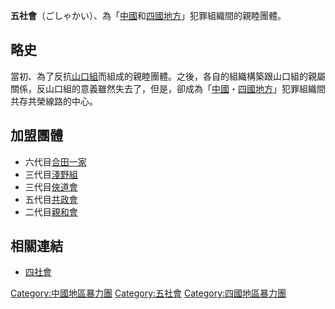 {{Unreferenced |time=2008-03-08T16:34:23+00:00 }}

'''五社會'''（ごしゃかい）、為「[[中國地方|中國]]和[[四國地方|四國地方]]」犯罪組織間的親睦團體。

==略史==

當初、為了反抗[[山口組|山口組]]而組成的親睦團體。之後，各自的組織構築跟山口組的親屬關係，反山口組的意義雖然失去了，但是，卻成為「[[中國地方|中國]]・[[四國地方|四國地方]]」犯罪組織間共存共榮線路的中心。

==加盟團體==
* 六代目[[合田一家|合田一家]]
* 三代目[[淺野組|淺野組]]
* 三代目[[俠道會|俠道會]]
* 五代目[[共政會|共政會]]
* 二代目[[親和會_(高松)|親和會]]


==相關連結==
* [[四社會|四社會]]

{{DEFAULTSORT:Go shakai}}
[[Category:中國地區暴力團|Category:中國地區暴力團]]
[[Category:五社會|Category:五社會]]
[[Category:四國地區暴力團|Category:四國地區暴力團]]